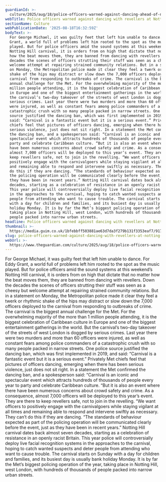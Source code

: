 ```yaml
---
guardianId: >-
  culture/2025/aug/18/police-officers-warned-against-dancing-ahead-of-notting-hill-carnival
webTitle: Police officers warned against dancing with revellers at Notting Hill carnival
sectionName: Culture
webPublicationDate: '2025-08-18T16:32:59Z'
bodyText: >-
  For George Michael, it was guilty feet that left him unable to dance. For Eddy
  Grant, a world full of problems left him rooted to the spot as the music
  played. But for police officers amid the sound systems at this weekend’s
  Notting Hill carnival, it is orders from on high that dictate that no matter
  how the beat moves them, they are banned from dancing with revellers. Down the
  decades the scenes of officers strutting their stuff was seen as a cheesy but
  welcome attempt at repairing strained community relations. But in a statement
  on Monday, the Metropolitan police made it clear they feel a twerk or rhythmic
  shake of the hips may distract or slow down the 7,000 officers deployed to the
  carnival from responding to outbreaks of crime. The carnival is the biggest
  annual challenge for the Met. For the overwhelming majority of the more than 1
  million people attending, it is the biggest celebration of Caribbean culture
  in Europe and one of the biggest entertainment gatherings in the world. But
  the carnival’s two-day takeover of the streets of west London is dogged by
  serious crimes. Last year there were two murders and more than 60 officers
  were injured, as well as constant fears among police commanders of a
  catastrophic crush with so many people packed in narrow streets. One police
  source justified the dancing ban, which was first implemented in 2019, and
  said: “Carnival is a fantastic event but it is a serious event.” Privately Met
  chiefs feel that pictures of officers dancing, emerging when there has been
  serious violence, just does not sit right. In a statement the Met confirmed
  the dancing ban, and a spokesperson said: “Carnival is an iconic and
  spectacular event which attracts hundreds of thousands of people every year to
  party and celebrate Caribbean culture. “But it is also an event where there
  have been numerous concerns about crowd safety and crime. As a consequence,
  almost 7,000 officers will be deployed to this year’s event. They are there to
  keep revellers safe, not to join in the revelling. “We want officers to
  positively engage with the carnivalgoers while staying vigilant at all times
  and remaining able to respond and intervene swiftly as necessary. They can’t
  do this if they are dancing. “The standards of behaviour expected as part of
  the policing operation will be communicated clearly before the event, just as
  they have been in recent years.” Notting Hill carnival dates back almost seven
  decades, starting as a celebration of resistance in an openly racist Britain.
  This year police will controversially deploy live facial recognition systems
  in the approaches to the carnival, hoping to catch wanted suspects and deter
  people from attending who want to cause trouble. The carnival starts on Sunday
  with a day for children and families, and its busiest day is usually bank
  holiday Monday. It is by far the Met’s biggest policing operation of the year,
  taking place in Notting Hill, west London, with hundreds of thousands of
  people packed into narrow urban streets.
headline: Police officers warned against dancing with revellers at Notting Hill carnival
thumbnail: >-
  https://media.guim.co.uk/1bfebbff503881ae63d7da3f279b131f3353eaf7/917_0_4583_3666/500.jpg
slug: police-officers-warned-against-dancing-with-revellers-at-notting-hill-carnival
webUrl: >-
  https://www.theguardian.com/culture/2025/aug/18/police-officers-warned-against-dancing-ahead-of-notting-hill-carnival
---
```

For George Michael, it was guilty feet that left him unable to dance. For Eddy Grant, a world full of problems left him rooted to the spot as the music played. But for police officers amid the sound systems at this weekend’s Notting Hill carnival, it is orders from on high that dictate that no matter how the beat moves them, they are banned from dancing with revellers. Down the decades the scenes of officers strutting their stuff was seen as a cheesy but welcome attempt at repairing strained community relations. But in a statement on Monday, the Metropolitan police made it clear they feel a twerk or rhythmic shake of the hips may distract or slow down the 7,000 officers deployed to the carnival from responding to outbreaks of crime. The carnival is the biggest annual challenge for the Met. For the overwhelming majority of the more than 1 million people attending, it is the biggest celebration of Caribbean culture in Europe and one of the biggest entertainment gatherings in the world. But the carnival’s two-day takeover of the streets of west London is dogged by serious crimes. Last year there were two murders and more than 60 officers were injured, as well as constant fears among police commanders of a catastrophic crush with so many people packed in narrow streets. One police source justified the dancing ban, which was first implemented in 2019, and said: “Carnival is a fantastic event but it is a serious event.” Privately Met chiefs feel that pictures of officers dancing, emerging when there has been serious violence, just does not sit right. In a statement the Met confirmed the dancing ban, and a spokesperson said: “Carnival is an iconic and spectacular event which attracts hundreds of thousands of people every year to party and celebrate Caribbean culture. “But it is also an event where there have been numerous concerns about crowd safety and crime. As a consequence, almost 7,000 officers will be deployed to this year’s event. They are there to keep revellers safe, not to join in the revelling. “We want officers to positively engage with the carnivalgoers while staying vigilant at all times and remaining able to respond and intervene swiftly as necessary. They can’t do this if they are dancing. “The standards of behaviour expected as part of the policing operation will be communicated clearly before the event, just as they have been in recent years.” Notting Hill carnival dates back almost seven decades, starting as a celebration of resistance in an openly racist Britain. This year police will controversially deploy live facial recognition systems in the approaches to the carnival, hoping to catch wanted suspects and deter people from attending who want to cause trouble. The carnival starts on Sunday with a day for children and families, and its busiest day is usually bank holiday Monday. It is by far the Met’s biggest policing operation of the year, taking place in Notting Hill, west London, with hundreds of thousands of people packed into narrow urban streets.
